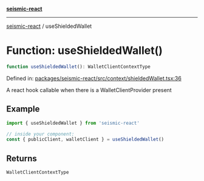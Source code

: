 [**seismic-react**](/seismic-react/README.mdx)

---

[seismic-react](/seismic-react/globals.mdx) / useShieldedWallet

# Function: useShieldedWallet()

```ts
function useShieldedWallet(): WalletClientContextType
```

Defined in: [packages/seismic-react/src/context/shieldedWallet.tsx:36](https://github.com/SeismicSystems/seismic-client/blob/658575a2378fa3042cad6a13bb56490931591f61/packages/seismic-react/src/context/shieldedWallet.tsx#L36)

A react hook callable when there is a WalletClientProvider present

## Example

```typescript
import { useShieldedWallet } from 'seismic-react'

// inside your component:
const { publicClient, walletClient } = useShieldedWallet()
```

## Returns

`WalletClientContextType`
